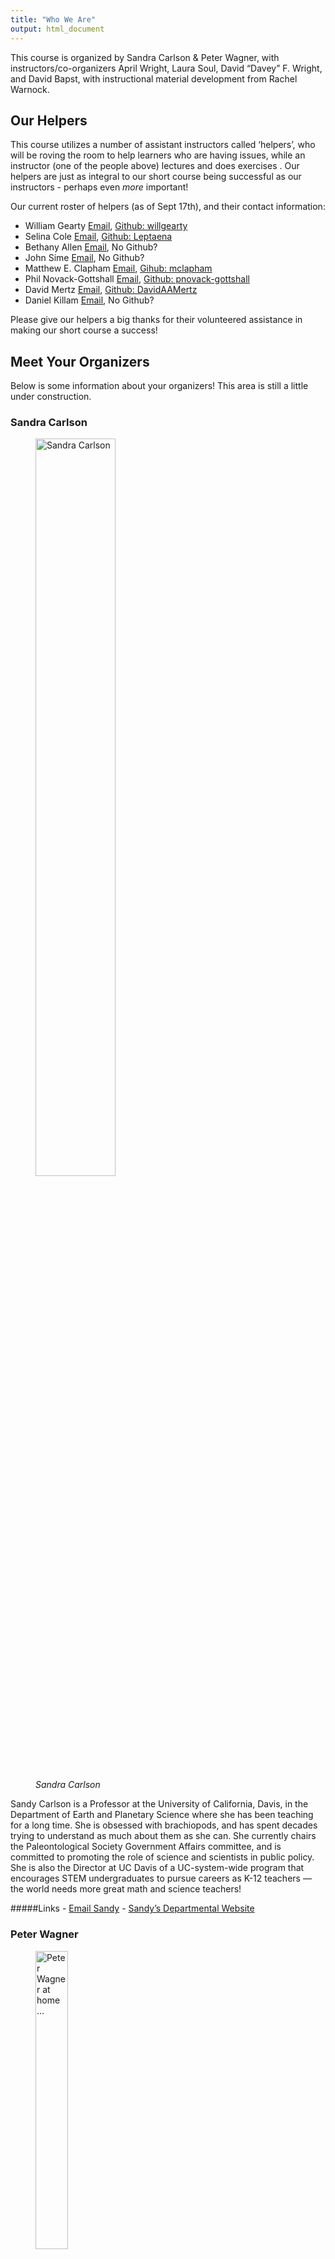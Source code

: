 ```yaml
---
title: "Who We Are"
output: html_document
---
```


This course is organized by Sandra Carlson & Peter Wagner, with instructors/co-organizers April Wright, Laura Soul, David "Davey" F. Wright, and David Bapst, with instructional material development from Rachel Warnock.

## Our Helpers

This course utilizes a number of assistant instructors called 'helpers', who will be roving the room to help learners who are having issues, while an instructor (one of the people above) lectures and does exercises . Our helpers are just as integral to our short course being successful as our instructors - perhaps even *more* important!

Our current roster of helpers (as of Sept 17th), and their contact information:

- William Gearty [Email](mailto:wgearty@unl.edu), [Github: willgearty](http://github.com/willgearty) 
- Selina Cole [Email](mailto:scole@amnh.org), [Github: Leptaena](http://github.com/Leptaena) 
- Bethany Allen [Email](mailto:eebja@leeds.ac.uk), No Github? 
- John Sime [Email](mailto:sime@sas.upenn.edu), No Github?
- Matthew E. Clapham [Email](mclapham@ucsc.edu), [Gihub: mclapham](http://github.com/mclapham)
- Phil Novack-Gottshall [Email](mailto:pnovack-gottshall@ben.edu), [Github: pnovack-gottshall](http://github.com/pnovack-gottshall) 
- David Mertz [Email](mailto:damertz@huskers.unl.edu), [Github: DavidAAMertz](http://github.com/DavidAAMertz)
- Daniel Killam [Email](daniel.e.killam@gmail.com), No Github?

Please give our helpers a big thanks for their volunteered assistance in making our short course a success!

## Meet Your Organizers

Below is some information about your organizers! This area is still a little under construction.

### Sandra Carlson

![*Sandra Carlson*](files/sandy_carlson.jpg){#id .class width=55% height=55%}

Sandy Carlson is a Professor at the University of California, Davis, in the Department of Earth and Planetary Science where she has been teaching for a long time. She is obsessed with brachiopods, and has spent decades trying to understand as much about them as she can. She currently chairs the Paleontological Society Government Affairs committee, and is committed to promoting the role of science and scientists in public policy. She is also the Director at UC Davis of a UC-system-wide program that encourages STEM undergraduates to pursue careers as K-12 teachers — the world needs more great math and science teachers!

#####Links
- [Email Sandy](mailto:sjcarlson@ucdavis.edu)
- [Sandy's Departmental Website](http://www.geology.ucdavis.edu/faculty/carlson.html)

### Peter Wagner

![*Peter Wagner at home...*](files/Peter_Took.jpg){#id .class width=35% height=35%}

Pete’s interest in phylogenetic methods stem the twin goals of deriving better phylogenetic methods for supposedly character-poor systems such as gastropod shells and finding tree-based approaches that simultaneously assess phylogeny & macroevolutionary models. Do not expect Pete to be in a good mood if the Cubs have lost, though....

#####Links

- [Email Pete](mailto:pwagner16@unl.edu)
- [Pete's Science Extras](https://sites.google.com/site/peterwagnersscienceextras/)
github profile (@PeterJWagner3)


### April Wright

photo

bio

#####Links

link to institutional website

github profile (@wrightaprilm)

email

### David Wright

![*This Guy Really Likes Echinoderms*](files/Davey_fossils_AMNH.jpg){#id .class width=30% height=30%}

Davey is interested in ways phylogenetic methods can be used to better understand the origin, morphologic evolution, and diversification of major lineages of echinoderms, especially crinoids. He's currently a postdoctoral researcher at the American Museum of Natural History and was previously a Peter Buck Fellow at he National Museum of Natural History (Smithsonian Institution). 

When he's not thinking about echinoderms or obsessing over phylogenies, he regales himself with natural history, birding, punk rock music, baseball, Vonnegut novels, craft beer, and NYC pizza.

#####Links
- [Email Davey](mailto:dwright@amnh.org) 
- github profile (@daveyfwright)
- [Davey's Personal Website](https://daveyfwright.wordpress.com)


### Laura Soul

![*Laura Soul*](files/laura_soul.jpg){#id .class width=25% height=25%}

Laura is interested in understanding the behaviour of phylogenetic methods when applied to the fossil record, and how pcms can be applied to understand drivers of tetrapod evolution, particularly Sauropterygian marine reptiles.

#####Links

- [Github Profile: laurasoul](https://github.com/laurasoul)
- email 
- link to institutional website

### David Bapst

![*David Bapst in 2012*](files/dwbapst_in_2012.png){#id .class width=40% height=40%}

David Bapst is an assistant instructional professor at Texas A&M University, where he teaches both on-ground and online classes involve teaching how to do data analysis in R to geoscientists. He is also a certified Software Carpentry instructor and regularly co-organizes and instructs Software Carpentry workshops at TAMU. His research usually involves phylogenies, R, graptolites, and a deep desire to prove that sampled ancestors are real, and you really can talk about them. Really!

Dave has a nice department photo taken recently but it's not online yet, and he doesn't like the current one. So instead you get the standard seven year old picture of him as a graduate student with some graptolites in a petri dish. Its been a long time since Dave dissolved graptolites out of a limestone though... too long...

You can contact Dave by email at his [gmail](mailto:dwbapst@gmail.com) or his [institutional email account at A&M](mailto:dwbapst@tamu.edu).

#####Links

- [Github Profile: dwbapst](https://github.com/dwbapst)
- [Dave's Faculty Page at Texas A&M University](https://geogeo.tamu.edu/people/faculty/bapstdavidwilliam)
- [David's Palaeocast Interview about Graptolites](http://www.palaeocast.com/episode-71-graptolites/) *(The interviewer is fellow organizer, Laura Soul!)*

### Rachel Warnock

photo

bio

link to institutional profile

github profile (@rachelwarnock)

email 
